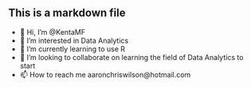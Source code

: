 ## This is a markdown file
- 👋 Hi, I’m @KentaMF
- 👀 I’m interested in Data Analytics
- 🌱 I’m currently learning to use R
- 💞️ I’m looking to collaborate on learning the field of Data Analytics to start
- 📫 How to reach me aaronchriswilson@hotmail.com


<!---
KentaMF/KentaMF is a ✨ special ✨ repository because its `README.md` (this file) appears on your GitHub profile.
You can click the Preview link to take a look at your changes.
--->
